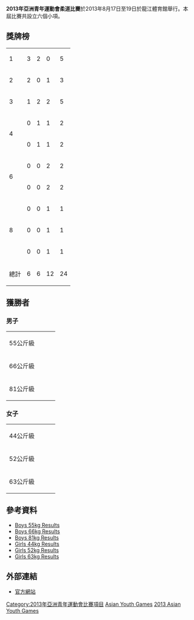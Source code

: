 '''2013年亞洲青年運動會柔道比賽'''於2013年8月17日至19日於龍江體育館舉行。本屆比賽共設立六個小項。

==獎牌榜==
{| {{RankedMedalTable|nation-width=200px}}
|-
| 1 ||align=left| {{flagIOC2team|KOR|2013年亞洲青年運動會}} || 3 || 2 || 0 || 5
|-
| 2 ||align=left| {{flagIOC2team|PRK|2013年亞洲青年運動會}} || 2 || 0 || 1 || 3 
|-
| 3 ||align=left| {{flagIOC2team|UZB|2013年亞洲青年運動會}} || 1 || 2 || 2 || 5
|-
| rowspan=2|4 ||align=left| {{flagIOC2team|CHN|2013年亞洲青年運動會}} || 0 || 1 || 1 || 2
|-
| align=left| {{flagIOC2team|TPE|2013年亞洲青年運動會}} || 0 || 1 || 1 || 2
|-
| rowspan=2|6 ||align=left| {{flagIOC2team|KAZ|2013年亞洲青年運動會}} || 0 || 0 || 2 || 2
|-
| align=left| {{flagIOC2team|MGL|2013年亞洲青年運動會}} || 0 || 0 || 2 || 2
|-
| rowspan=3|8 ||align=left| {{flagIOC2team|AOI|2013年亞洲青年運動會}} || 0 || 0 || 1 || 1
|-
| align=left| {{flagIOC2team|IRI|2013年亞洲青年運動會}} || 0 || 0 || 1 || 1
|-
| align=left| {{flagIOC2team|TJK|2013年亞洲青年運動會}} || 0 || 0 || 1 || 1
|-
!colspan=2| 總計 || 6 || 6 || 12 || 24
|}

==獲勝者==
===男子===
{| {{MedalistTable|type=項目}}
|-
|rowspan=2|55公斤級
|rowspan=2|{{flagIOC2medalist|[[RUZIEV_Doston|RUZIEV Doston]]|UZB|2013年亞洲青年運動會}}
|rowspan=2|{{flagIOC2medalist|[[LEE_Tae_Jong|LEE Tae Jong]]|KOR|2013年亞洲青年運動會}}
|{{flagIOC2medalist|[[DURACHENKO_Anatoliy|DURACHENKO Anatoliy]]|KAZ|2013年亞洲青年運動會}}
|-
|{{flagIOC2medalist|[[ZEMBE_Tushigtur|ZEMBE Tushigtur]]|MGL|2013年亞洲青年運動會}}
|-
|rowspan=2|66公斤級
|rowspan=2|{{flagIOC2medalist|[[KO_Jaekyoung|KO Jaekyoung]]|KOR|2013年亞洲青年運動會}}
|rowspan=2|{{flagIOC2medalist|[[OTAMURODOV_Ulugbek|OTAMURODOV Ulugbek]]|UZB|2013年亞洲青年運動會}}
|{{flagIOC2medalist|[[KIM_CHOLGWANG|KIM CHOLGWANG]]|PRK|2013年亞洲青年運動會}}
|-
|{{flagIOC2medalist|[[蔡明諺|蔡明諺]]|TPE|2013年亞洲青年運動會}}
|-
|rowspan=2|81公斤級
|rowspan=2|{{flagIOC2medalist|[[An_Jae-Sang|An Jae-Sang]]|KOR|2013年亞洲青年運動會}}
|rowspan=2|{{flagIOC2medalist|[[Mukhriddin_Mirzayorov|Mukhriddin Mirzayorov]]|UZB|2013年亞洲青年運動會}}
|{{flagIOC2medalist|[[Salim_Farukhi|Salim Farukhi]]|TJK|2013年亞洲青年運動會}}
|-
|{{flagIOC2medalist|[[Iman_Nikeghbal|Iman Nikeghbal]]|IRI|2013年亞洲青年運動會}}
|}

===女子===
{| {{MedalistTable|type=Event}}
|-
|rowspan=2|44公斤級
|rowspan=2|{{flagIOC2medalist|[[O_SONHUI|O SONHUI]]|PRK|2013年亞洲青年運動會}}
|rowspan=2|{{flagIOC2medalist|[[林琬筑|林琬筑]]|TPE|2013年亞洲青年運動會}}
|{{flagIOC2medalist|[[MONGJAM_KABITA_DEVI|MONGJAM KABITA DEVI]]|AOI|2013年亞洲青年運動會}}
|-
|{{flagIOC2medalist|[[KELDIYOROVA_Diyora|KELDIYOROVA Diyora]]|UZB|2013年亞洲青年運動會}}
|-
|rowspan=2|52公斤級
|rowspan=2|{{flagIOC2medalist|[[KIM_JINA|KIM JINA]]|PRK|2013年亞洲青年運動會}}
|rowspan=2|{{flagIOC2medalist|[[LEE_Donghyeon|LEE Donghyeon]]|KOR|2013年亞洲青年運動會}}
|{{flagIOC2medalist|[[LIU_Jinhui|LIU Jinhui]]|CHN|2013年亞洲青年運動會}}
|-
|{{flagIOC2medalist|[[TSEREGBAATAR_Khulan|TSEREGBAATAR Khulan]]|MGL|2013年亞洲青年運動會}}
|-
|rowspan=2|63公斤級
|rowspan=2|{{flagIOC2medalist|[[Kim_Ji-Jeong|Kim Ji-Jeong]]|KOR|2013年亞洲青年運動會}}
|rowspan=2|{{flagIOC2medalist|[[Lin_Yizhuo|Lin Yizhuo]]|CHN|2013年亞洲青年運動會}}
|{{flagIOC2medalist|[[Zhanar_Kashkyn|Zhanar Kashkyn]]|KAZ|2013年亞洲青年運動會}}
|-
|{{flagIOC2medalist|[[Tursunpasha_Nurmetova|Tursunpasha Nurmetova]]|UZB|2013年亞洲青年運動會}}
|}

==參考資料==
*[https://web.archive.org/web/20130903001539/http://www.nanjing2013.org/PDF/JU/JUM055000_C75A_8.0.pdf Boys 55kg Results]
*[http://www.nanjing2013.org/PDF/JU/JUM066000_C75A_6.1.pdf Boys 66kg Results]{{dead link|date=2017年11月 |bot=InternetArchiveBot |fix-attempted=yes }}
*[http://www.nanjing2013.org/PDF/JU/JUM081000_C75A_6.0.pdf Boys 81kg Results]{{dead link|date=2017年11月 |bot=InternetArchiveBot |fix-attempted=yes }}
*[https://web.archive.org/web/20130902234538/http://www.nanjing2013.org/PDF/JU/JUW044000_C75A_5.0.pdf Girls 44kg Results]
*[http://www.nanjing2013.org/PDF/JU/JUW052000_C75A_6.1.pdf Girls 52kg Results]{{dead link|date=2017年11月 |bot=InternetArchiveBot |fix-attempted=yes }}
*[http://www.nanjing2013.org/PDF/JU/JUW063000_C75A_5.0.pdf Girls 63kg Results]{{dead link|date=2017年11月 |bot=InternetArchiveBot |fix-attempted=yes }}

==外部連結==
*[https://web.archive.org/web/20130928044437/http://www.nanjing2013.org/en 官方網站] 

{{2013年亞洲青年運動會項目}}

[[Category:2013年亞洲青年運動會比賽項目|Category:2013年亞洲青年運動會比賽項目]]
[[Category:2013年柔道|Asian Youth Games]]
[[Category:綜合運動會柔道比賽|2013 Asian Youth Games]]